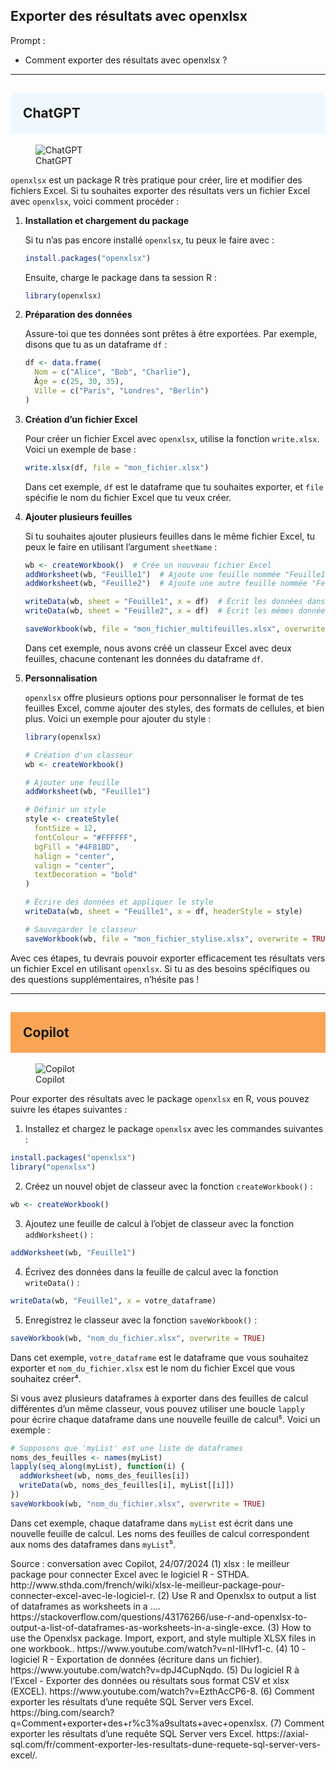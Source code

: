 ## Exporter des résultats avec openxlsx

::: {.callout-note appearance="simple"}
Prompt : 

* Comment exporter des résultats avec openxlsx ?


:::

----

## ChatGPT {style="background-color: #f0f8ff; padding: 20px;"}
![ChatGPT](../img/ChatGPT.PNG)

`openxlsx` est un package R très pratique pour créer, lire et modifier des fichiers Excel. Si tu souhaites exporter des résultats vers un fichier Excel avec `openxlsx`, voici comment procéder :

1. **Installation et chargement du package**

   Si tu n’as pas encore installé `openxlsx`, tu peux le faire avec :

   ```r
   install.packages("openxlsx")
   ```

   Ensuite, charge le package dans ta session R :

   ```r
   library(openxlsx)
   ```

2. **Préparation des données**

   Assure-toi que tes données sont prêtes à être exportées. Par exemple, disons que tu as un dataframe `df` :

   ```r
   df <- data.frame(
     Nom = c("Alice", "Bob", "Charlie"),
     Âge = c(25, 30, 35),
     Ville = c("Paris", "Londres", "Berlin")
   )
   ```

3. **Création d'un fichier Excel**

   Pour créer un fichier Excel avec `openxlsx`, utilise la fonction `write.xlsx`. Voici un exemple de base :

   ```r
   write.xlsx(df, file = "mon_fichier.xlsx")
   ```

   Dans cet exemple, `df` est le dataframe que tu souhaites exporter, et `file` spécifie le nom du fichier Excel que tu veux créer.

4. **Ajouter plusieurs feuilles**

   Si tu souhaites ajouter plusieurs feuilles dans le même fichier Excel, tu peux le faire en utilisant l'argument `sheetName` :

   ```r
   wb <- createWorkbook()  # Crée un nouveau fichier Excel
   addWorksheet(wb, "Feuille1")  # Ajoute une feuille nommée "Feuille1"
   addWorksheet(wb, "Feuille2")  # Ajoute une autre feuille nommée "Feuille2"

   writeData(wb, sheet = "Feuille1", x = df)  # Écrit les données dans la première feuille
   writeData(wb, sheet = "Feuille2", x = df)  # Écrit les mêmes données dans la deuxième feuille

   saveWorkbook(wb, file = "mon_fichier_multifeuilles.xlsx", overwrite = TRUE)
   ```

   Dans cet exemple, nous avons créé un classeur Excel avec deux feuilles, chacune contenant les données du dataframe `df`.

5. **Personnalisation**

   `openxlsx` offre plusieurs options pour personnaliser le format de tes feuilles Excel, comme ajouter des styles, des formats de cellules, et bien plus. Voici un exemple pour ajouter du style :

   ```r
   library(openxlsx)

   # Création d'un classeur
   wb <- createWorkbook()

   # Ajouter une feuille
   addWorksheet(wb, "Feuille1")

   # Définir un style
   style <- createStyle(
     fontSize = 12,
     fontColour = "#FFFFFF",
     bgFill = "#4F81BD",
     halign = "center",
     valign = "center",
     textDecoration = "bold"
   )

   # Écrire des données et appliquer le style
   writeData(wb, sheet = "Feuille1", x = df, headerStyle = style)

   # Sauvegarder le classeur
   saveWorkbook(wb, file = "mon_fichier_stylise.xlsx", overwrite = TRUE)
   ```

Avec ces étapes, tu devrais pouvoir exporter efficacement tes résultats vers un fichier Excel en utilisant `openxlsx`. Si tu as des besoins spécifiques ou des questions supplémentaires, n'hésite pas !


----

## Copilot {style="background-color: #faa555; padding: 20px;"}
![Copilot](../img/copilot.PNG)

Pour exporter des résultats avec le package `openxlsx` en R, vous pouvez suivre les étapes suivantes :

1. Installez et chargez le package `openxlsx` avec les commandes suivantes :
```r
install.packages("openxlsx")
library("openxlsx")
```
2. Créez un nouvel objet de classeur avec la fonction `createWorkbook()` :
```r
wb <- createWorkbook()
```
3. Ajoutez une feuille de calcul à l'objet de classeur avec la fonction `addWorksheet()` :
```r
addWorksheet(wb, "Feuille1")
```
4. Écrivez des données dans la feuille de calcul avec la fonction `writeData()` :
```r
writeData(wb, "Feuille1", x = votre_dataframe)
```
5. Enregistrez le classeur avec la fonction `saveWorkbook()` :
```r
saveWorkbook(wb, "nom_du_fichier.xlsx", overwrite = TRUE)
```
Dans cet exemple, `votre_dataframe` est le dataframe que vous souhaitez exporter et `nom_du_fichier.xlsx` est le nom du fichier Excel que vous souhaitez créer⁴.

Si vous avez plusieurs dataframes à exporter dans des feuilles de calcul différentes d'un même classeur, vous pouvez utiliser une boucle `lapply` pour écrire chaque dataframe dans une nouvelle feuille de calcul⁵. Voici un exemple :
```r
# Supposons que 'myList' est une liste de dataframes
noms_des_feuilles <- names(myList)
lapply(seq_along(myList), function(i) {
  addWorksheet(wb, noms_des_feuilles[i])
  writeData(wb, noms_des_feuilles[i], myList[[i]])
})
saveWorkbook(wb, "nom_du_fichier.xlsx", overwrite = TRUE)
```
Dans cet exemple, chaque dataframe dans `myList` est écrit dans une nouvelle feuille de calcul. Les noms des feuilles de calcul correspondent aux noms des dataframes dans `myList`⁵.

Source : conversation avec Copilot, 24/07/2024
(1) xlsx : le meilleur package pour connecter Excel avec le logiciel R - STHDA. http://www.sthda.com/french/wiki/xlsx-le-meilleur-package-pour-connecter-excel-avec-le-logiciel-r.
(2) Use R and Openxlsx to output a list of dataframes as worksheets in a .... https://stackoverflow.com/questions/43176266/use-r-and-openxlsx-to-output-a-list-of-dataframes-as-worksheets-in-a-single-exce.
(3) How to use the Openxlsx package. Import, export, and style multiple XLSX files in one workbook.. https://www.youtube.com/watch?v=nI-IlHvf1-c.
(4) 10 - logiciel R - Exportation de données (écriture dans un fichier). https://www.youtube.com/watch?v=dpJ4CupNqdo.
(5) Du logiciel R à l'Excel - Exporter des données ou résultats sous format CSV et xlsx (EXCEL). https://www.youtube.com/watch?v=EzthAcCP6-8.
(6) Comment exporter les résultats d’une requête SQL Server vers Excel. https://bing.com/search?q=Comment+exporter+des+r%c3%a9sultats+avec+openxlsx.
(7) Comment exporter les résultats d’une requête SQL Server vers Excel. https://axial-sql.com/fr/comment-exporter-les-resultats-dune-requete-sql-server-vers-excel/.

